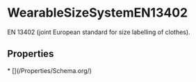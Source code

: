   
# WearableSizeSystemEN13402

EN 13402 (joint European standard for size labelling of clothes).

## Properties

<Grid>
* [](/Properties/Schema.org/)
</Grid>

